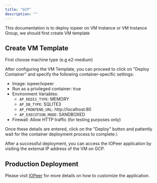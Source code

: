 ```yaml
---
title: "GCP"
description: ""
---
```


This documentation is to deploy iopeer on VM Instance or VM Instance Group, we should first create VM template

## Create VM Template

First choose machine type (e.g e2-medium)

After configuring the VM Template, you can proceed to click on "Deploy Container" and specify the following container-specific settings:

- Image: iopeer/iopeer
- Run as a privileged container: true
- Environment Variables:
  - `AP_REDIS_TYPE`: MEMORY
  - `AP_DB_TYPE`: SQLITE3
  - `AP_FRONTEND_URL`: http://localhost:80
  - `AP_EXECUTION_MODE`: SANDBOXED
- Firewall: Allow HTTP traffic (for testing purposes only)

Once these details are entered, click on the "Deploy" button and patiently wait for the container deployment process to complete.\

After a successful deployment, you can access the IOPeer application by visiting the external IP address of the VM on GCP.

## Production Deployment

Please visit [IOPeer](/install/configuration/environment-variables) for more details on how to customize the application.